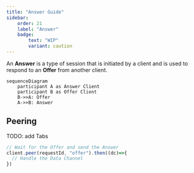 ```yaml
---
title: "Answer Guide"
sidebar:
    order: 21
    label: "Answer"
    badge:
        text: "WIP"
        variant: caution
---
```


An **Answer** is a type of session that is initiated by a client
and is used to respond to an **Offer** from another client.
```mermaid
sequenceDiagram
    participant A as Answer Client
    participant B as Offer Client
    B->>A: Offer
    A->>B: Answer
```

## Peering

TODO: add Tabs

```typescript
// Wait for the Offer and send the Answer
client.peer(requestId, "offer").then((dc)=>{
  // Handle the Data Channel
})
```
